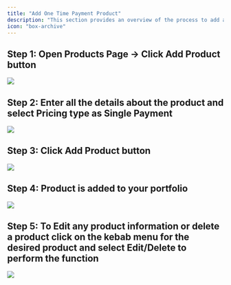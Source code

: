 ```yaml
---
title: "Add One Time Payment Product"
description: "This section provides an overview of the process to add a one-time product to your Dodo Payments account."
icon: "box-archive"
---
```


## Step 1: Open Products Page → Click Add Product button

<Frame>
  <img src="/images/guides/one-time-product/OT - Step 1.webp" />
</Frame>

## Step 2: Enter all the details about the product and select Pricing type as Single Payment

<Frame>
  <img src="/images/guides/one-time-product/OT - Step 2.webp" />
</Frame>

## Step 3: Click Add Product button

<Frame>
  <img src="/images/guides/one-time-product/OT - Step 3.webp" />
</Frame>

## Step 4: Product is added to your portfolio

<Frame>
  <img src="/images/guides/one-time-product/OT - Step 4.webp" />
</Frame>

## Step 5: To Edit any product information or delete a product click on the kebab menu for the desired product and select Edit/Delete to perform the function

<Frame>
  <img src="/images/guides/one-time-product/OT - Step 5.webp" />
</Frame>